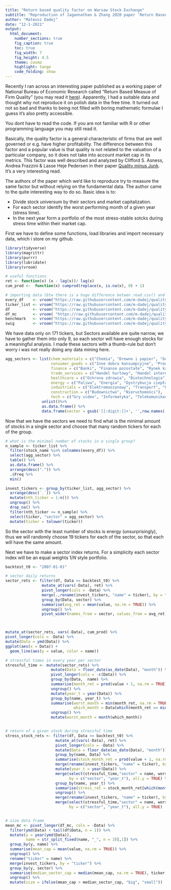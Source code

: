 ```yaml
---
title: "Return based quality factor on Warsaw Stock Exchange"
subtitle: "Reproduction of Jagannathan & Zhang 2020 paper 'Return Based Measure of Firm Quality'"
author: "Mateusz Dadej"
date: "12-1-2021"
output:
  html_document:
    number_sections: true
    fig_caption: true
    toc: true
    fig_width: 7
    fig_height: 4.5
    theme: cosmo
    highlight: tango
    code_folding: show
---
```


Recently I ran across an interesting paper published as a working paper of National Bureau of Economic Research called "Return Based Measue of Firm Quality" (you may read it [here](https://www.nber.org/papers/w27859)). Apparently, I had a suitable data and thought why not reproduce it on polish data in the free time. It turned out not so bad and thanks to being not filled with boring mathematic formulae I guess it's also pretty accessible. 

You dont have to read the code. If you are not familiar with R or other programming language you may still read it.

Basically, the quality factor is a general characteristic of firms that are well governed or e.g. have higher profitability. The difference between this factor and a popular value is that quality is not related to the valuation of a particular company, so it does not take into account market cap in its metrics. This factor was well described and analyzed by Clifford S. Asness, Andrea Frazzini & Lasse Heje Pedersen in their paper [Quality minus Junk](https://link.springer.com/article/10.1007/s11142-018-9470-2). It's a very interesting read.

The authors of the paper which we'd like to reproduce try to measure the same factor but without relying on the fundamental data. The author came to the quite interesting way to do so. Basic idea is to:

- Divide stock universum by their sectors and market capitalization.
- For each sector identify the worst performing month of a given year (stress time).
- In the next year form a portfolio of the most stress-stable sotcks during stress time within their market cap.

First we have to define some functions, load libraries and import necessary data, which i store on my github. 

```r
library(tidyverse)
library(magrittr)
library(purrr)
library(lubridate)
library(vroom)

# useful functions
ret <- function(x) (x - lag(x))/ lag(x)
cum_prod <-  function(x) cumprod(replace(x, is.na(x), 0) + 1)

# importing data (btw there is a huge difference betwen read.csv() and vroom())
every_df    <- vroom("https://raw.githubusercontent.com/m-dadej/quality_factor_WSE/main/data/every_df.csv")[,-1]
ticker_list <- vroom("https://raw.githubusercontent.com/m-dadej/quality_factor_WSE/main/data/ticker_sectors.csv")[,-1]
df          <- vroom("https://raw.githubusercontent.com/m-dadej/quality_factor_WSE/main/data/sample_df_rets.csv")[,-1]
df_mc       <- vroom( "https://raw.githubusercontent.com/m-dadej/quality_factor_WSE/main/data/df_mc.csv")[,-1]
benchmark   <- vroom("https://raw.githubusercontent.com/m-dadej/quality_factor_WSE/main/data/benchmark.csv")[,-1] %>% mutate(Data = as.Date(Data))
swig        <- vroom("https://raw.githubusercontent.com/m-dadej/quality_factor_WSE/main/data/swig.csv")[,-1] %>% mutate(Data = as.Date(Data))
```


We have data only on 171 tickers, but Sectors available are quite narrow, we have to gather them into only 9, so each sector will have enough stocks for a meaningful analysis. I made these sectors with a thumb-rule but don't worry i was not really doing any data mining here.

```r
agg_sectors <- list(chem_materials = c("Chemia", "Drewno i papier", "Górnictwo", "Tworzywa i guma", "Hutnictwo", "Recykling"),
                    consumer_goods = c("Inne dobra konsumpcyjne", "Produkcja żywności", "Motoryzacja", "Odzież i kosmetyki", "Wyposażenie domu"),
                    finance = c("Banki", "Finanse pozostałe", "Rynek kapitałowy", "Ubezpieczenia"),
                    trade_services = c("Handel hurtowy", "Handel internetowy", "Media", "Pozostały handel i usługi", "Rekreacja i wypoczynek", "Sieci handlowe"),
                    healthcare = c("Ochrona zdrowia", "Biotechnologia"),
                    energy = c("Paliwa", "Energia", "Dystrybucja ciepła i wody"),
                    industrials = c("Elektromaszynowy", "Transport", "Usługi dla przedsiębiorstw", "Zaopatrzenie przedsiębiorstw"),
                    construction = c("Budownictwo", "Nieruchomości"),
                    tech = c("Gry video", "Informatyka", "Telekomunikacja", "Nowe technologie"))%>%
                unlist()%>%
                as.data.frame() %>%
                data.frame(sector = gsub('[[:digit:]]+', '',row.names(.)))
```

Now that we have the sectors we need to find what is the minimal amount of stocks in a single sector and choose that many random tickers for each of the group.

```r

# what is the minimal number of stocks in a single group?
n_sample <- ticker_list %>%
  filter(stock_name %in% colnames(every_df)) %>%
  select(agg_sector) %>%
  table() %>%
  as.data.frame() %>%
  arrange(desc(".")) %>%
  .$Freq %>%
  min()

invest_tickers <- group_by(ticker_list, agg_sector) %>%
  arrange(desc(`.`)) %>%
  mutate(nth_ticker = 1:n()) %>%
  ungroup() %>%
  drop_na() %>%
  filter(nth_ticker <= n_sample) %>%
  select(ticker, "sector" = agg_sector) %>%
  mutate(ticker = tolower(ticker))

```

So the sector with the least number of stocks is energy (unsurprisingly), thus we will randomly choose 19 tickers for each of the sector, so that each will have the same amount.

Next we have to make a sector index returns. For a simplicity each sector index will be an equal weights $1/N$ style portfolio. 
```r

backtest_t0 <- "2007-01-01"

# sector daily returns
sector_rets <- filter(df, Data >= backtest_t0) %>%
                mutate_at(vars(-Data), ret) %>%
                pivot_longer(cols = -Data) %>%
                merge(.,rename(invest_tickers, "name" = ticker), by = "name") %>%
                group_by(Data, sector) %>%
                summarise(avg_ret = mean(value, na.rm = TRUE)) %>%
                ungroup() %>%
                pivot_wider(names_from = sector, values_from = avg_ret) 



mutate_at(sector_rets, vars(-Data), cum_prod) %>%
pivot_longer(cols = -Data) %>%
mutate(Data = ymd(Data)) %>%
ggplot(aes(x = Data)) +
  geom_line(aes(y = value, color = name))

```



```r

# stressful times in every year per sector
stressful_time <- mutate(sector_rets) %>%
                    mutate(Data = floor_date(as_date(Data), "month")) %>%
                    pivot_longer(cols = -c(Data)) %>%
                    group_by(Data,  name) %>%
                    summarise(month_ret = prod(value + 1, na.rm = TRUE)) %>%
                    ungroup() %>%
                    mutate(year_t = year(Data)) %>%
                    group_by(name, year_t) %>%
                    summarise(worst_month = min(month_ret, na.rm = TRUE),
                              which_month = Data[which(month_ret == min(month_ret, na.rm = TRUE))]) %>%
                    ungroup() %>%
                    mutate(worst_month = month(which_month))


# return of a given stock during stressful time
stress_stock_rets <- filter(df, Data >= backtest_t0) %>%
                      mutate_at(vars(-Data), ret) %>%
                      pivot_longer(cols = -Data) %>%
                      mutate(Data = floor_date(as_date(Data), "month")) %>%
                      group_by(name, Data) %>%
                      summarise(stock_month_ret = prod(value + 1, na.rm = TRUE)) %>%
                      merge(rename(invest_tickers, "name" = ticker), by = "name", all = TRUE) %>%
                      mutate(year_t = year(Data)) %>%
                      merge(select(stressful_time,"sector" = name, worst_month, year_t), 
                            by = c("sector", "year_t"), all.y = TRUE) %>%
                      group_by(name, year_t) %>%
                      summarise(stress_ret = stock_month_ret[which(month(Data) == worst_month)]) %>%
                      ungroup() %>%
                      merge(rename(invest_tickers, "name" = ticker), by = "name", all = TRUE) %>%
                      merge(select(stressful_time,"sector" = name, worst_month, year_t), 
                            by = c("sector", "year_t"), all.y = TRUE)


# size data frame
mean_mc <- pivot_longer(df_mc, cols = -Data) %>%
  filter(ymd(Data) < tail(df$Data, n = 1)) %>%
  mutate(y = year(ymd(Data)),
         name = str_split_fixed(name, "_", n = 3)[,1]) %>%
  group_by(y, name) %>%
  summarise(mean_cap = mean(value, na.rm = TRUE)) %>%
  ungroup() %>%
  rename("ticker" = name) %>%
  merge(invest_tickers, by = "ticker") %>%
  group_by(y, sector) %>%
  summarise(median_sector_cap = median(mean_cap, na.rm = TRUE), ticker, mean_cap) %>%
  ungroup() %>%
  mutate(size = ifelse(mean_cap > median_sector_cap, "big", "small"))


```